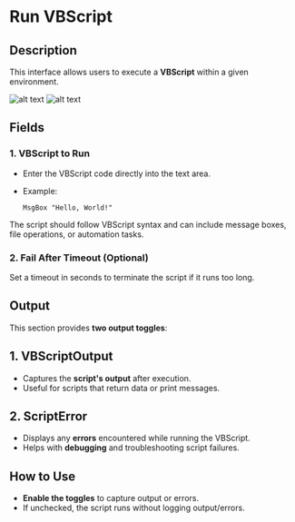 # **Run VBScript**

## Description

This interface allows users to execute a **VBScript** within a given environment.

![alt text](../assets/scripting/run-vbscript.png)
![alt text](../assets/scripting/run-vbscript2.png)

## **Fields**

### **1. VBScript to Run**

- Enter the VBScript code directly into the text area.
- Example:

  ```vbscript
  MsgBox "Hello, World!"

The script should follow VBScript syntax and can include message boxes, file operations, or automation tasks.

### **2. Fail After Timeout (Optional)**

Set a timeout in seconds to terminate the script if it runs too long.

## **Output**

This section provides **two output toggles**:

## 1. VBScriptOutput

- Captures the **script's output** after execution.  
- Useful for scripts that return data or print messages.  

## 2. ScriptError

- Displays any **errors** encountered while running the VBScript.  
- Helps with **debugging** and troubleshooting script failures.  

## How to Use

- **Enable the toggles** to capture output or errors.  
- If unchecked, the script runs without logging output/errors.  